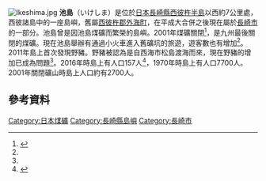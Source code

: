 {{expand|time=2017-04-01T14:31:33+00:00}}
[[File:Ikeshima.jpg|thumb]]
'''池島'''（いけしま）是位於[[日本|日本]][[長崎縣|長崎縣]][[西彼杵半島|西彼杵半島]]以西約7公里處，西彼諸島中的一座島嶼，舊屬[[西彼杵郡|西彼杵郡]][[外海町|外海町]]，在平成大合併之後現在屬於[[長崎市|長崎市]]的一部分。池島曾是因池島煤礦而繁榮的島嶼。2001年煤礦關閉<ref name="20092040046236.shtml">{{Cite news|url=http://www.nagasaki-np.co.jp/news/kennaitopix/2015/11/20092040046236.shtml|title=池島炭鉱閉山から丸14年|newspaper=[[長崎新聞|長崎新聞]]|date=2015-11-20|accessdate=2015-11-20|deadurl=yes|archiveurl=https://web.archive.org/web/20151121081627/http://www.nagasaki-np.co.jp/news/kennaitopix/2015/11/20092040046236.shtml|archivedate=2015-11-21}}</ref>，是九州最後關閉的煤礦。現在池島舉辦有通過小火車進入舊礦坑的旅遊，遊客數也有增加<ref name="20092040046236.shtml"/>。2011年島上首次發現野豬。野豬被認為是自西海市松島渡海而來，現在野豬的增加已成為問題<ref name="20092040046236.shtml"/>。2016年時島上有人口157人<ref name="住民基本台帳に基づく町別人口・世帯数（各月末）">{{Cite web |url=http://www.city.nagasaki.lg.jp/syokai/750000/752000/p023436.html |title=住民基本台帳に基づく町別人口・世帯数（各月末） |access-date=2017-04-01 |archive-date=2021-03-12 |archive-url=https://web.archive.org/web/20210312183250/https://www.city.nagasaki.lg.jp/syokai/750000/752000/p023436.html |dead-url=no }}</ref>，1970年時島上有人口7700人。2001年關閉礦山時島上人口約有2700人。

==參考資料==
{{Reflist}}
{{commonscat|Ikeshima (Nagasaki)}}
[[Category:日本煤礦|Category:日本煤礦]]
[[Category:長崎縣島嶼|Category:長崎縣島嶼]]
[[Category:長崎市|Category:長崎市]]